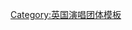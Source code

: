{{Navbox musical artist
| name       = Years & Years
| state      = 
| title      = [[這些年樂團|-{zh-cn:年年乐队; zh-tw:這些年樂團;}-]]

| background = group_or_band
| bodyclass  = hlist
| above      = 
*[[奥利·亚历山大]]
*米奇·戈兹沃西
*埃姆雷·土库曼

| group1     = 录音室专辑
| list1      = 
*{{le|音樂共享|Communion (Years & Years album)|-{zh-hans:共融; zh-hant:音樂共享;}-}}
*{{le|音樂聖地 (這些年樂團專輯)|Palo Santo (Years & Years album)|音樂聖地}}

| group2     = 单曲
| list2      = 
*{{le|渴望 (年年乐队歌曲)|Desire (Years & Years song)|-{zh-cn:渴望; zh-tw:慾望;}-}}
*{{le|国王 (年年乐队歌曲)|King (song)|国王}}
*[[閃耀 (這些年樂團歌曲)|閃耀]]
*[[緊閉雙眼|-{zh-cn:闭眼;zh-tw:緊閉雙眼;}-]]
*{{le|陨石 (年年乐队歌曲)|Meteorite (Years & Years song)|陨石}}

}}
<noinclude>
{{collapsible option}}
[[Category:英国演唱团体模板]]
</noinclude>